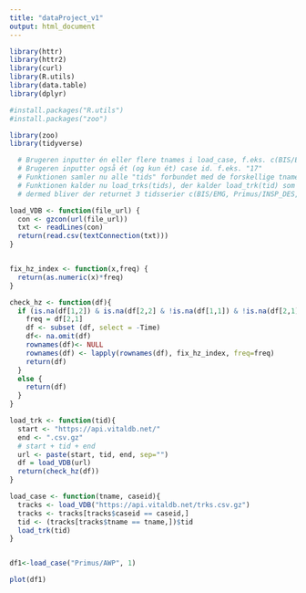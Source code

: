 ```yaml
---
title: "dataProject_v1"
output: html_document
---
```

```r
library(httr)
library(httr2)
library(curl)
library(R.utils)
library(data.table)
library(dplyr)

#install.packages("R.utils")
#install.packages("zoo")

library(zoo)
library(tidyverse)
```

```r

  # Brugeren inputter én eller flere tnames i load_case, f.eks. c(BIS/EMG, Primus/INSP_DES, Solar8000/BT)
  # Brugeren inputter også ét (og kun ét) case id. f.eks. "17"
  # Funktionen samler nu alle "tids" forbundet med de forskellige tnames i case 1. ( i det her tilfælde 3 stk.)
  # Funktionen kalder nu load_trks(tids), der kalder load_trk(tid) som kalder load vdb (der henter fra api) på alle tid i tids
  # dermed bliver der returnet 3 tidsserier c(BIS/EMG, Primus/INSP_DES, Solar8000/BT), der alle tilhører case 17

load_VDB <- function(file_url) {
  con <- gzcon(url(file_url))
  txt <- readLines(con)
  return(read.csv(textConnection(txt)))
}


fix_hz_index <- function(x,freq) {
  return(as.numeric(x)*freq)
}

check_hz <- function(df){
  if (is.na(df[1,2]) & is.na(df[2,2] & !is.na(df[1,1]) & !is.na(df[2,1]) )){
    freq = df[2,1]
    df <- subset (df, select = -Time)
    df<- na.omit(df)
    rownames(df)<- NULL
    rownames(df) <- lapply(rownames(df), fix_hz_index, freq=freq)
    return(df)
  }
  else {
    return(df)
  }
}

load_trk <- function(tid){
  start <- "https://api.vitaldb.net/"
  end <- ".csv.gz" 
  # start + tid + end
  url <- paste(start, tid, end, sep="")
  df = load_VDB(url)
  return(check_hz(df))
}

load_case <- function(tname, caseid){
  tracks <- load_VDB("https://api.vitaldb.net/trks.csv.gz")
  tracks <- tracks[tracks$caseid == caseid,]
  tid <- (tracks[tracks$tname == tname,])$tid
  load_trk(tid)
}


df1<-load_case("Primus/AWP", 1)

```

```r
plot(df1)
```

